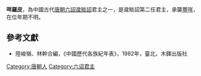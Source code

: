 '''咩羅皮'''，為中國古代[[唐朝|唐朝]][[六詔|六詔]][[邆賧詔|邆賧詔]]君主之一，是邆賧詔第二任君主，承襲[[豐咩|豐咩]]，在位年期不明。
{{start box}}
{{s-before|[[豐咩|豐咩]]}}
{{s-title|[[唐朝|唐朝]][[六詔|六詔]][[邆賧詔|邆賧詔]][[君主|君主]]}}
{{s-after|[[皮羅邆|皮羅邆]]}}
{{end box}}
==參考文獻==
*陸峻嶺、林幹合編，《中國歷代各族紀年表》，1982年，臺北，木鐸出版社
{{六詔君主}}
[[Category:唐朝人|Category:唐朝人]]
[[Category:六诏君主|Category:六诏君主]]